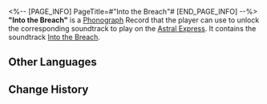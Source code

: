 <%-- [PAGE_INFO]
PageTitle=#"Into the Breach"#
[END_PAGE_INFO] --%>
{{Item Infobox
|id          = 210213
|image       = Item Into the Breach.png
|type        = Disk
|invCategory = Valuables
|rarity      = 3
|effect      = 
|description = A record that can be played on the Express' phonograph. It might be a chance acquisition or a gift from someone else. All sorts of memories surge up when the music plays &mdash; the smiles, encounters, touches, and the excitement of battle. Maybe that is why people still collect records even as society rapidly advances.<br />The current record contains the track "Into the Breach."
}}
{{Description|''A calm heart repels a hundred spears, and a serene soul quells the battlefield.''}}
'''"Into the Breach"''' is a [[Phonograph]] Record that the player can use to unlock the corresponding soundtrack to play on the [[Astral Express]]. It contains the soundtrack [[Into the Breach]].

==Other Languages==
{{Other Languages
|en   = "Into the Breach"
|zhs  = 《锋镝阵中自在身》
|zht  = 〈鋒鏑陣中自在身〉
|ja   = 『陣中遊』
|ko   = ≪전장의 자유≫
|es   = En la fisura
|fr   = « Into the Breach »
|ru   = Into the Breach
|th   = "Into the Breach"
|vi   = "Lạc Giữa Mưa Tên"
|de   = „In die Bresche“
|id   = "Into the Breach"
|pt   = "Into the Breach"
}}

==Change History==
{{Change History|1.1}}